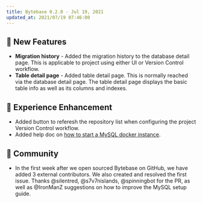```yaml
---
title: Bytebase 0.2.0 - Jul 19, 2021
updated_at: 2021/07/19 07:46:00
---
```



## 🚀 New Features

- **Migration history** - Added the migration history to the database detail page. This is applicable to project using either UI or Version Control workflow.
- **Table detail page** - Added table detail page. This is normally reached via the database detail page. The table detail page displays the basic table info as well as its columns and indexes.

## 🎄 Experience Enhancement

- Added button to referesh the repository list when configuring the project Version Control workflow.
- Added help doc on [how to start a MySQL docker instance](https://docs.bytebase.com/install/docker#start-a-mysql-docker-instance-for-testing).

## 🎠 Community

- In the first week after we open sourced Bytebase on GitHub, we have added 3 external contributors. We also created and resolved the first issue. Thanks @silentred, @s7v7nislands, @spinningbot for the PR, as well as @IronManZ suggestions on how to improve the MySQL setup guide.

<InstallUpgrade />
